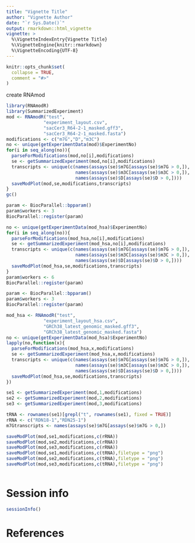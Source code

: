 ```yaml
---
title: "Vignette Title"
author: "Vignette Author"
date: "`r Sys.Date()`"
output: rmarkdown::html_vignette
vignette: >
  %\VignetteIndexEntry{Vignette Title}
  %\VignetteEngine{knitr::rmarkdown}
  %\VignetteEncoding{UTF-8}
---
```


```r
knitr::opts_chunk$set(
  collapse = TRUE,
  comment = "#>"
)
```






create RNAmod
```r
library(RNAmodR)
library(SummarizedExperiment)
mod <- RNAmodR("test",
              "experiment_layout.csv",
              "sacCer3_R64-2-1_masked.gff3",
              "sacCer3_R64-2-1_masked.fasta")
modifications <- c("m7G","D","m3C")
no <- unique(getExperimentData(mod)$ExperimentNo)
for(i in seq_along(no)){
  parseForModifications(mod,no[i],modifications)
  se <- getSummarizedExperiment(mod,no[i],modifications)
  transcripts <- unique(c(names(assays(se)$m7G[assays(se)$m7G > 0,]),
                          names(assays(se)$m3C[assays(se)$m3C > 0,]),
                          names(assays(se)$D[assays(se)$D > 0,])))
  saveModPlot(mod,se,modifications,transcripts)
}
gc()

param <- BiocParallel::bpparam()
param$workers <- 3
BiocParallel::register(param)

no <- unique(getExperimentData(mod_hsa)$ExperimentNo)
for(i in seq_along(no)){
  parseForModifications(mod_hsa,no[i],modifications)
  se <- getSummarizedExperiment(mod_hsa,no[i],modifications)
  transcripts <- unique(c(names(assays(se)$m7G[assays(se)$m7G > 0,]),
                          names(assays(se)$m3C[assays(se)$m3C > 0,]),
                          names(assays(se)$D[assays(se)$D > 0,])))
  saveModPlot(mod_hsa,se,modifications,transcripts)
}
param$workers <- 6
BiocParallel::register(param)

param <- BiocParallel::bpparam()
param$workers <- 3
BiocParallel::register(param)

mod_hsa <- RNAmodR("test",
              "experiment_layout_hsa.csv",
              "GRCh38_latest_genomic_masked.gff3",
              "GRCh38_latest_genomic_masked.fasta")
no <- unique(getExperimentData(mod_hsa)$ExperimentNo)
lapply(no,function(x){
  parseForModifications(mod_hsa,x,modifications)
  se <- getSummarizedExperiment(mod_hsa,x,modifications)
  transcripts <- unique(c(names(assays(se)$m7G[assays(se)$m7G > 0,]),
                          names(assays(se)$m3C[assays(se)$m3C > 0,]),
                          names(assays(se)$D[assays(se)$D > 0,])))
  saveModPlot(mod_hsa,se,modifications,transcripts)
})

se1 <- getSummarizedExperiment(mod,1,modifications)
se2 <- getSummarizedExperiment(mod,2,modifications)
se3 <- getSummarizedExperiment(mod,3,modifications)

tRNA <- rownames(se1)[grepl("t", rownames(se1), fixed = TRUE)]
rRNA <- c("RDN18-1","RDN25-1")
m7Gtranscripts <- names(assays(se)$m7G[assays(se)$m7G > 0,])

saveModPlot(mod,se1,modifications,c(rRNA))
saveModPlot(mod,se2,modifications,c(rRNA))
saveModPlot(mod,se3,modifications,c(rRNA))
saveModPlot(mod,se1,modifications,c(tRNA),filetype = "png")
saveModPlot(mod,se2,modifications,c(tRNA),filetype = "png")
saveModPlot(mod,se3,modifications,c(tRNA),filetype = "png")



```

# Session info

```r
sessionInfo()
```

# References